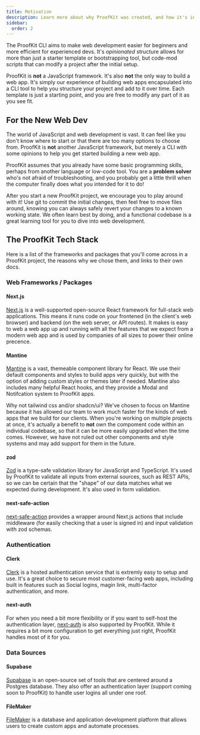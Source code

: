```yaml
---
title: Motivation
description: Learn more about why ProofKit was created, and how it's intended to help you.
sidebar:
  order: 2
---
```


The ProofKit CLI aims to make web development easier for beginners and more efficient for experienced devs. It's _opinionated_ structure allows for more than just a starter template or bootstrapping tool, but code-mod scripts that can modify a project after the initial setup.

ProofKit is **not** a JavaScript framework. It's also **not** the only way to build a web app. It's simply our experience of building web apps encapsulated into a CLI tool to help you structure your project and add to it over time. Each template is just a starting point, and you are free to modify any part of it as you see fit.

## For the New Web Dev

The world of JavaScript and web development is vast. It can feel like you don't know where to start or that there are too many options to choose from. ProofKit is **not** another JavaScript framework, but merely a CLI with some opinions to help you get started building a new web app.

ProofKit assumes that you already have some basic programming skills, perhaps from another language or low-code tool. You are a **problem solver** who's not afraid of troubleshooting, and you probably get a little thrill when the computer finally does what you intended for it to do!

After you start a new ProofKit project, we encourage you to play around with it! Use git to commit the initial changes, then feel free to move files around, knowing you can always safely revert your changes to a known working state. We often learn best by doing, and a functional codebase is a great learning tool for you to dive into web development.

## The ProofKit Tech Stack

Here is a list of the frameworks and packages that you'll come across in a ProofKit project, the reasons why we chose them, and links to their own docs.

### Web Frameworks / Packages

#### Next.js

[Next.js](https://nextjs.org/docs) is a well-supported open-source React framework for full-stack web applications. This means it runs code on your frontened (in the client's web browser) and backend (on the web server, or API routes). It makes is easy to web a web app up and running with all the features that we expect from a modern web app and is used by companies of all sizes to power their online precence.

#### Mantine

[Mantine](https://mantine.dev/) is a vast, themeable component library for React. We use their default components and styles to build apps very quickly, but with the option of adding custom styles or themes later if needed. Mantine also includes many helpful React hooks, and they provide a Modal and Notifcation system to ProofKit apps.

Why not tailwind css and/or shadcn/ui? We've chosen to focus on Mantine because it has allowed our team to work much faster for the kinds of web apps that we build for our clients. When you're working on multiple projects at once, it's actually a benefit to **not** own the compoment code within an individual codebase, so that it can be more easily upgraded when the time comes. However, we have not ruled out other components and style systems and may add support for them in the future.

#### zod

[Zod](https://zod.dev/) is a type-safe validation library for JavaScript and TypeScript. It's used by ProofKit to validate all inputs from external sources, such as REST APIs, so we can be certain that the "shape" of our data matches what we expected during development. It's also used in form validation.

#### next-safe-action

[next-safe-action](https://next-safe-action.dev/docs/getting-started) provides a wrapper around Next.js actions that include middleware (for easily checking that a user is signed in) and input validation with zod schemas.

### Authentication

#### Clerk

[Clerk](https://clerk.com/) is a hosted authentication service that is extremly easy to setup and use. It's a great choice to secure most customer-facing web apps, including built in features such as Social logins, magin link, multi-factor authentication, and more.

#### next-auth

For when you need a bit more flexibility or if you want to self-host the authentication layer, [next-auth](https://authjs.dev/) is also supported by ProofKit. While it requires a bit more configuration to get everything just right, ProofKit handles most of it for you.

### Data Sources

#### Supabase

[Supabase](https://authjs.dev/) is an open-source set of tools that are centered around a Postgres database. They also offer an authentication layer (support coming soon to ProofKit) to handle user logins all under one roof.

#### FileMaker

[FileMaker](https://www.claris.com/) is a database and application development platform that allows users to create custom apps and automate processes.
